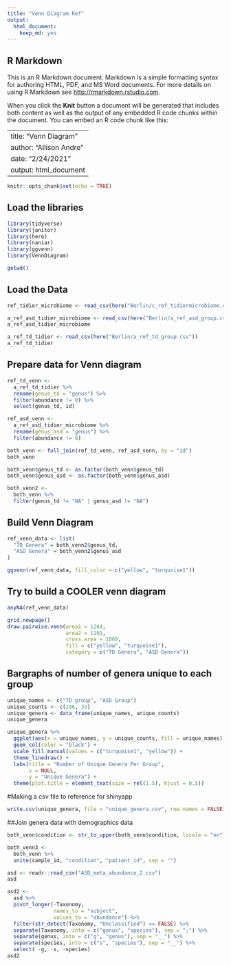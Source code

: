 ```yaml
---
title: "Venn Diagram Ref"
output: 
  html_document: 
    keep_md: yes
---
```


## R Markdown

This is an R Markdown document. Markdown is a simple formatting syntax for authoring HTML, PDF, and MS Word documents. For more details on using R Markdown see <http://rmarkdown.rstudio.com>.

When you click the **Knit** button a document will be generated that includes both content as well as the output of any embedded R code chunks within the document. You can embed an R code chunk like this:

---
title: "Venn Diagram"
author: "Allison Andre"
date: "2/24/2021"
output: html_document
---

```r
knitr::opts_chunk$set(echo = TRUE)
```

## Load the libraries
```r
library(tidyverse)
library(janitor)
library(here)
library(naniar)
library(ggvenn)
library(VennDiagram)
``` 

```r
getwd()
```


## Load the Data
```r
ref_tidier_microbiome <- read_csv(here("Berlin/c_ref_tidiermicrobiome.csv"))
```


```r
a_ref_asd_tidier_microbiome <- read_csv(here("Berlin/a_ref_asd_group.csv"))
a_ref_asd_tidier_microbiome
```

```r
a_ref_td_tidier <- read_csv(here("Berlin/a_ref_td_group.csv"))
a_ref_td_tidier
```

## Prepare data for Venn diagram
```r
ref_td_venn <-
  a_ref_td_tidier %>% 
  rename(genus_td = "genus") %>% 
  filter(abundance != 0) %>% 
  select(genus_td, id)
```

```r
ref_asd_venn <-
  a_ref_asd_tidier_microbiome %>% 
  rename(genus_asd = "genus") %>% 
  filter(abundance != 0)
```

```r
both_venn <- full_join(ref_td_venn, ref_asd_venn, by = "id")
both_venn
```

```r
both_venn$genus_td <- as.factor(both_venn$genus_td)
both_venn$genus_asd <- as.factor(both_venn$genus_asd)
```

```r
both_venn2 <- 
  both_venn %>% 
  filter(genus_td != "NA" | genus_asd != "NA")
```


## Build Venn Diagram

```r
ref_venn_data <- list(
  "TD Genera" = both_venn2$genus_td,
  "ASD Genera" = both_venn2$genus_asd
)
```



```r
ggvenn(ref_venn_data, fill_color = c("yellow", "turquoise1"))
```

## Try to build a COOLER venn diagram

```r
anyNA(ref_venn_data)
```


```r
grid.newpage()
draw.pairwise.venn(area1 = 1264,                      
                   area2 = 1101,
                   cross.area = 1068, 
                   fill = c("yellow", "turquoise1"), 
                   category = c("TD Genera", "ASD Genera"))
```


## Bargraphs of number of genera unique to each group

```r
unique_names <- c("TD group", "ASD Group")
unique_counts <- c(196, 33)
unique_genera <- data_frame(unique_names, unique_counts)
unique_genera
```

```r
unique_genera %>% 
  ggplot(aes(x = unique_names, y = unique_counts, fill = unique_names)) +
  geom_col(color = "black") + 
  scale_fill_manual(values = c("turquoise1", "yellow")) +
  theme_linedraw() +
  labs(title = "Number of Unique Genera Per Group",
       x = NULL,
       y = "Unique Genera") +
  theme(plot.title = element_text(size = rel(1.5), hjust = 0.5)) 
```

#Making a csv file to reference for shinyapp
```r
write.csv(unique_genera, file = "unique_genera.csv", row.names = FALSE)
```



##Join genera data with demographics data
```r
both_venn$condition <- str_to_upper(both_venn$condition, locale = "en")
```

```r
both_venn3 <-
  both_venn %>% 
  unite(sample_id, "condition", "patient_id", sep = "")
```

```r
asd <- readr::read_csv("ASD_meta_abundance_2.csv")
asd
```
```r
asd2 <- 
  asd %>% 
  pivot_longer(-Taxonomy, 
               names_to = "subject", 
               values_to = "abundance") %>% 
  filter(str_detect(Taxonomy, "Unclassified") == FALSE) %>% 
  separate(Taxonomy, into = c("genus", "species"), sep = ";") %>% 
  separate(genus, into = c("g", "genus"), sep = "__") %>% 
  separate(species, into = c("s", "species"), sep = "__") %>% 
  select( -g, -s, -species)
asd2
```

```r
```
